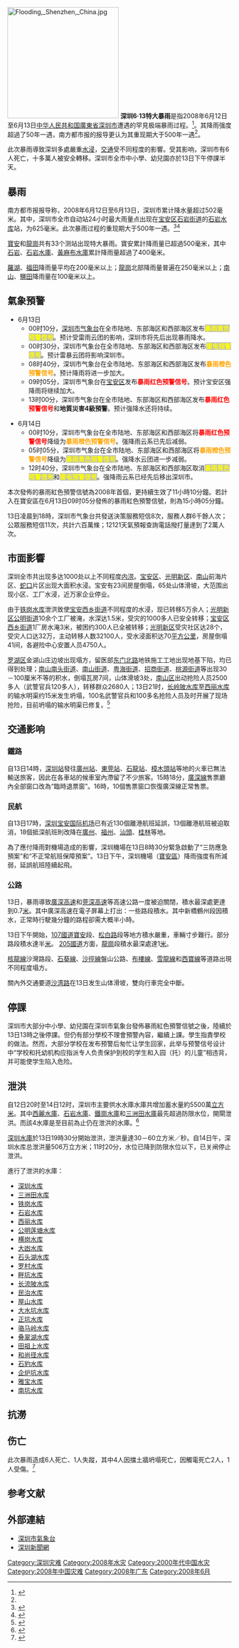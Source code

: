 [[File:Flooding,_Shenzhen,_China.jpg|250px]]
'''深圳6·13特大暴雨'''是指2008年6月12日至6月13日[[中华人民共和国|中华人民共和国]][[廣東省|廣東省]][[深圳市|深圳市]]遭遇的罕見极端暴雨过程。<ref>{{cite news|url=http://news.sznews.com/content/2008-06/14/content_3041216.htm|title=鹏城遭遇超百年一遇特大暴雨袭击|publisher=深圳新闻网|date=2008-06-14|access-date=2008-06-14|archive-url=https://web.archive.org/web/20080617105512/http://news.sznews.com/content/2008-06/14/content_3041216.htm|archive-date=2008-06-17|dead-url=yes}}</ref>。其降雨强度超過了50年一遇，南方都市报的报导更认为其重现期大于500年一遇<ref name=":0" />。

此次暴雨導致深圳多處嚴重[[內澇|水浸]]，[[交通|交通]]受不同程度的影響。受其影响，深圳市有6人死亡，十多萬人被安全轉移。深圳市全市中小學、幼兒園亦於13日下午停課半天。

==暴雨==
南方都市报报导称，2008年6月12日至6月13日，深圳市累计降水量超过502毫米。其中，深圳市全市自动站24小时最大雨量点出现在[[宝安区|宝安区]][[石岩街道|石岩街道]]的[[石岩水库|石岩水库]]站，为625毫米。此次暴雨过程的重现期大于500年一遇。<ref>{{Cite web|title=新观察：五问深圳暴雨，何时能告别“逢雨看海”_新闻中心_新浪网|url=https://web.archive.org/web/20140606071059/http://news.sina.com.cn/newobserv/shenzhenbaoyu/|access-date=2021-10-15|date=2014-06-06|work=web.archive.org}}</ref><ref name=":0">{{Cite web|title=深圳官方详解逢暴雨必涝诸原因：地铁建设斩断管网|url=http://news.ifeng.com/a/20140513/40266040_0.shtml|access-date=2021-10-15|work=news.ifeng.com|archive-date=2021-10-26|archive-url=https://web.archive.org/web/20211026052744/https://news.ifeng.com/a/20140513/40266040_0.shtml|dead-url=no}}</ref>

[[寶安縣|寶安]]和[[龍崗|龍崗]]共有33个测站出现特大暴雨。寶安累計降雨量已超過500毫米，其中[[石岩街道|石岩]]、[[石岩水庫|石岩水庫]]、[[黃麻布水庫|黃麻布水庫]]累計降雨量超過了400毫米。

[[羅湖|羅湖]]、[[福田|福田]]降雨量平均在200毫米以上；[[龍崗|龍崗]]北部降雨量普遍在250毫米以上；[[南山區_(深圳市)|南山]]、[[鹽田|鹽田]]降雨量在100毫米以上。

==氣象預警==
*6月13日
**00时10分，[[深圳市气象台|深圳市气象台]]在全市陆地、东部海区和西部海区发布<span style="color:yellow; background-color:silver;">'''暴雨黄色预警信号'''</span>。预计受雷雨云团的影响，深圳市将先后出现暴雨降水。
**00时30分，深圳市气象台在全市陆地、东部海区和西部海区发布<span style="color:yellow; background-color:silver;">'''雷电预警信号'''</span>。预计雷暴云团将影响深圳市。
**08时40分，深圳市气象台在全市陆地、东部海区和西部海区发布<span style="color:orange;">'''暴雨橙色预警信号'''</span>。预计降雨将进一步加大。
**09时05分，深圳市气象台在[[宝安区|宝安区]]发布<span style="color: red;">'''暴雨红色预警信号'''</span>。预计宝安区强降雨将继续加大。
**13时00分，深圳市气象台在全市陆地、东部海区和西部海区发布<span style="color:red;">'''暴雨红色预警信号'''</span>和'''地質災害4級預警'''。预计强降水还将持续。

*6月14日
**00时10分，深圳市气象台在全市陆地、东部海区和西部海区将<span style="color:red;">'''暴雨红色预警信号'''</span>降级为<span style="color:orange;">'''暴雨橙色预警信号'''</span>。强降雨云系已先后减弱。
**05时05分，深圳市气象台在全市陆地、东部海区和西部海区将<span style="color:orange;">'''暴雨橙色预警信号'''</span>降级为<span style="color:yellow; background-color:silver;">'''暴雨黄色预警信号'''</span>。强降水云团进一步减弱。
**12时40分，深圳市气象台在全市陆地、东部海区和西部海区取消<span style="color:yellow; background-color:silver;">'''暴雨黄色预警信号'''</span>和<span style="color:yellow; background-color:silver;">'''雷电预警信号'''</span>。强降雨云系已经先后移出深圳市。

本次發佈的暴雨紅色預警信號為2008年首個，更持續生效了11小時10分鐘。若計入在寶安區在6月13日09时05分發佈的暴雨紅色預警信號，則為15小時05分鐘。

13日凌晨到18時，深圳市气象台共發送決策服務短信8次，服務人群6千餘人次；公眾服務短信11次，共計六百萬條；12121天氣預報查詢電話撥打量達到了2萬人次。

==市面影響==
深圳全市共出现多达1000处以上不同程度[[内涝|内涝]]。[[宝安区|宝安区]]、[[光明新区|光明新区]]、[[南山区_(深圳市)|南山]]前海片区、[[蛇口街道|蛇口]]片区出现大面积水浸。宝安有23间房屋倒塌，65处山体滑坡，大范围出现小区、工厂水浸，近万家企业停业。

由于[[铁岗水库|铁岗水库]]泄洪致使[[宝安|宝安]][[西乡街道|西乡街道]]不同程度的水浸，现已转移5万余人；[[光明新区|光明新区]][[公明街道|公明街道]]10余个工厂被淹，水深达1.5米，受灾的1000多人已安全转移；[[宝安区|宝安区]][[西乡街道|西乡街道]]1厂房水淹3米，被困约300人已全被转移；[[光明新区|光明新区]]受灾社区达28个，受灾人口达32万，主动转移人数32100人，受水浸面积达70[[平方公里|平方公里]]，房屋倒塌41间，各避险中心安置人员4750人。

[[罗湖区|罗湖区]]金湖山庄边坡出现塌方，留医部[[东门北路|东门北路]]地铁施工工地出现地基下陷，均已得到处理；[[南山区_(深圳市)|南山]][[南头街道|南头街道]]、[[南山街道_(深圳市)|南山街道]]、[[粤海街道|粤海街道]]、[[招商街道|招商街道]]、[[桃源街道_(深圳市)|桃源街道]]等出现30－100厘米不等的积水，倒塌瓦房7间，山体滑坡3处，[[南山区_(深圳市)|南山区]]出动抢险人员2500多人（武警官兵120多人），转移群众2680人；13日21时，[[长岭陂水库|长岭陂水库]]至[[西丽水库|西丽水库]]的输水明渠约15米发生坍塌，100名武警官兵和100多名抢险人员及时开展了现场抢险，目前坍塌的输水明渠已修复。<ref>{{cite news|url=http://news.sznews.com/content/2008-06/15/content_3041871_3.htm|title=特大暴雨致一千多处内涝水浸 十多万人安全转移 P3|publisher=深圳新闻网|date=2008-06-15}}{{Dead link|date=2019年6月 |bot=InternetArchiveBot |fix-attempted=yes }}</ref>

==交通影响==
===鐵路===
自13日14時，[[深圳站|深圳站]]發往[[廣州站|廣州站]]、[[東莞站|東莞站]]、[[石龍站|石龍站]]、[[樟木頭站|樟木頭站]]等地的火車已無法輸送旅客，因此在各車站的候車室內滯留了不少旅客。15時18分，[[廣深線|廣深線]]售票廳內全部窗口改為“臨時退票窗”。16時，10個售票窗口恢復廣深線正常售票。

===民航===
自13日17時，[[深圳宝安国际机场|深圳宝安国际机场]]已有近130個離港航班延誤，13個離港航班被迫取消，18個抵深航班則改降在[[广州白云国际机场|廣州]]、[[福州機場|福州]]、[[汕頭機場|汕頭]]、[[桂林機場|桂林]]等地。

為了應付降雨對機場造成的影響，深圳機場在13日8時30分緊急啟動了“三防應急預案”和“不正常航班保障預案”。13日下午，深圳機場（[[寶安區|寶安區]]）降雨強度有所減弱，延誤航班陸續起飛。

===公路===
13日，暴雨導致[[廣深高速|廣深高速]]和[[莞深高速|莞深高速]]等高速公路一度被迫關閉，積水最深處更達到0.7[[米_(單位)|米]]。其中廣深高速在電子屏幕上打出：一些路段積水。其中新橋鶴州段因積水，正常時行駛幾分鐘的路程卻需大概半小時。

13日下午開始，[[107國道|107國道]][[寶安區|寶安]]段、[[松白路|松白路]]段等地方積水嚴重，車輛寸步難行。部分路段積水達半[[米_(單位)|米]]。
[[205國道|205國道]]方面，[[龍崗|龍崗]]段積水最深處達1[[米_(單位)|米]]。

[[核龍線|核龍線]]沙灣路段、[[石葵線|石葵線]]、[[沙徑線|沙徑線]]盤山公路、[[布樓線|布樓線]]、[[雪龍線|雪龍線]]和[[西寶線|西寶線]]等道路出現不同程度塌方。

關內外交通要道[[沙湾路|沙湾路]]在13日发生山体滑坡，雙向行車完全中斷。

==停課==
深圳市大部分中小學、幼兒園在深圳市氣象台發佈暴雨紅色預警信號之後，陸續於13日13時之後停課。但仍有部分學校不理會預警內容，繼續上課。學生指責學校的做法。然而，大部分学校在发布预警后匆忙让学生回家，此举与预警信号设计中“学校和托幼机构应指派专人负责保护到校的学生和入园（托）的儿童”相违背，并可能使学生陷入危险。

==泄洪==
自12日20时至14日12时，深圳市主要供水水庫水庫共增加蓄水量約5500萬[[立方米|立方米]]。其中[[西麗水庫|西麗水庫]]、[[石岩水庫|石岩水庫]]、[[鐵崗水庫|鐵崗水庫]]和[[三洲田水庫|三洲田水庫]]最先超過防限水位，開閘泄洪。而該4水庫是至目前為止仍在泄洪的水庫。<ref>{{cite news|url=http://news.sznews.com/content/2008-06/15/content_3041871_2.htm|title=特大暴雨致一千多处内涝水浸 十多万人安全转移 P2|publisher=深圳新闻网|date=2008-06-15}}{{Dead link|date=2019年6月 |bot=InternetArchiveBot |fix-attempted=yes }}</ref>

[[深圳水庫|深圳水庫]]於13日19時30分開始泄洪，泄洪量達30－60立方米／秒。自14日午，深圳水库总泄洪量506万立方米；11时20分，水位已降到防限水位以下，已关闸停止泄洪。

進行了泄洪的水庫：
{{Div col}}
*[[深圳水库|深圳水库]]
*[[三洲田水库|三洲田水库]]
*[[铁岗水库|铁岗水库]]
*[[石岩水库|石岩水库]]
*[[西丽水库|西丽水库]]
*[[公明莲塘水库|公明莲塘水库]]
*[[横岗水库|横岗水库]]
*[[大凼水库|大凼水库]]
*[[石头湖水库|石头湖水库]]
*[[罗村水库|罗村水库]]
*[[畔坑水库|畔坑水库]]
*[[长流陂水库|长流陂水库]]
*[[民治水库|民治水库]]
*[[屋山水库|屋山水库]]
*[[大水坑水库|大水坑水库]]
*[[正坑水库|正坑水库]]
*[[骆马岭水库|骆马岭水库]]
*[[叠翠湖水库|叠翠湖水库]]
*[[田祖上水库|田祖上水库]]
*[[和尚径水库|和尚径水库]]
*[[石豹水库|石豹水库]]
*[[企炉坑水库|企炉坑水库]]
*[[雅宝水库|雅宝水库]]
*[[南坑水库|南坑水库]]
{{Div col end}}

==抗澇==

==伤亡==
此次暴雨造成6人死亡、1人失蹤，其中4人因擋土牆坍塌死亡，因觸電死亡2人，1人受傷。<ref>{{cite news|url=http://gzdaily.dayoo.com/html/2008-06/14/content_225371.htm|title=暴雨席卷三大流域|publisher=广州日报|date=2008-06-14|deadurl=yes|archiveurl=https://web.archive.org/web/20100531154121/http://gzdaily.dayoo.com/html/2008-06/14/content_225371.htm|archivedate=2010-05-31}}</ref>

==参考文献==
<div class="references-small">
<references />
</div>

==外部連結==
*[https://web.archive.org/web/20190310075214/http://www.szmb.gov.cn/ 深圳市氣象台]
*[http://www.sznews.com 深圳新聞網] {{Wayback|url=http://www.sznews.com/ |date=20120311033107 }}

{{中国水灾}}

[[Category:深圳灾难|Category:深圳灾难]]
[[Category:2008年水灾|Category:2008年水灾]]
[[Category:2000年代中国水灾|Category:2000年代中国水灾]]
[[Category:2008年中国灾难|Category:2008年中国灾难]]
[[Category:2008年广东|Category:2008年广东]]
[[Category:2008年6月|Category:2008年6月]]